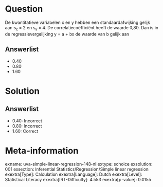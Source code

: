 Question
========

De kwantitatieve variabelen x en y hebben een standaardafwijking gelijk
aan s~x~ = 2 en s~y~ = 4. De correlatiecoëfficiënt heeft de waarde 0,80.
Dan is in de regressievergelijking y = a + bx de waarde van b gelijk aan

Answerlist
----------

* 0.40
* 0.80
* 1.60

Solution
========

Answerlist
----------

* 0.40: Incorrect
* 0.80: Incorrect
* 1.60: Correct

Meta-information
================
exname: uva-simple-linear-regression-148-nl
extype: schoice
exsolution: 001
exsection: Inferential Statistics/Regression/Simple linear regression
exextra[Type]: Calculation
exextra[Language]: Dutch
exextra[Level]: Statistical Literacy
exextra[IRT-Difficulty]: 4.553
exextra[p-value]: 0.0155
